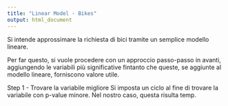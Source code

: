 ```yaml
---
title: "Linear Model - Bikes"
output: html_document
---
```


Si intende approssimare la richiesta di bici tramite un semplice modello
lineare.

Per far questo, si vuole procedere con un approccio passo-passo in avanti,
aggiungendo le variabili più significative fintanto che queste, se aggiunte
al modello lineare, forniscono valore utile.

Step 1 - Trovare la variabile migliore
Si imposta un ciclo al fine di trovare la variabile con p-value minore.
Nel nostro caso, questa risulta temp.

